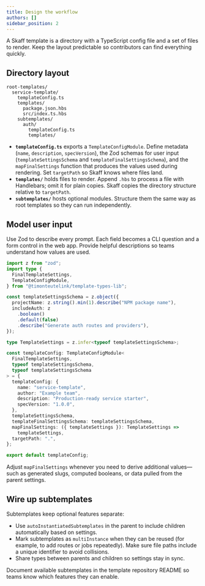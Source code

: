 ```yaml
---
title: Design the workflow
authors: []
sidebar_position: 2
---
```


A Skaff template is a directory with a TypeScript config file and a set of files to render. Keep the layout predictable so contributors can find everything quickly.

## Directory layout

```
root-templates/
  service-template/
    templateConfig.ts
    templates/
      package.json.hbs
      src/index.ts.hbs
    subtemplates/
      auth/
        templateConfig.ts
        templates/
```

- **`templateConfig.ts`** exports a `TemplateConfigModule`. Define metadata (`name`, `description`, `specVersion`), the Zod schemas for user input (`templateSettingsSchema` and `templateFinalSettingsSchema`), and the `mapFinalSettings` function that produces the values used during rendering. Set `targetPath` so Skaff knows where files land.
- **`templates/`** holds files to render. Append `.hbs` to process a file with Handlebars; omit it for plain copies. Skaff copies the directory structure relative to `targetPath`.
- **`subtemplates/`** hosts optional modules. Structure them the same way as root templates so they can run independently.

## Model user input

Use Zod to describe every prompt. Each field becomes a CLI question and a form control in the web app. Provide helpful descriptions so teams understand how values are used.

```ts title="templateConfig.ts"
import z from "zod";
import type {
  FinalTemplateSettings,
  TemplateConfigModule,
} from "@timonteutelink/template-types-lib";

const templateSettingsSchema = z.object({
  projectName: z.string().min(1).describe("NPM package name"),
  includeAuth: z
    .boolean()
    .default(false)
    .describe("Generate auth routes and providers"),
});

type TemplateSettings = z.infer<typeof templateSettingsSchema>;

const templateConfig: TemplateConfigModule<
  FinalTemplateSettings,
  typeof templateSettingsSchema,
  typeof templateSettingsSchema
> = {
  templateConfig: {
    name: "service-template",
    author: "Example team",
    description: "Production-ready service starter",
    specVersion: "1.0.0",
  },
  templateSettingsSchema,
  templateFinalSettingsSchema: templateSettingsSchema,
  mapFinalSettings: ({ templateSettings }): TemplateSettings =>
    templateSettings,
  targetPath: ".",
};

export default templateConfig;
```

Adjust `mapFinalSettings` whenever you need to derive additional values—such as generated slugs, computed booleans, or data pulled from the parent settings.

## Wire up subtemplates

Subtemplates keep optional features separate:

- Use `autoInstantiatedSubtemplates` in the parent to include children automatically based on settings.
- Mark subtemplates as `multiInstance` when they can be reused (for example, to add routes or jobs repeatedly). Make sure file paths include a unique identifier to avoid collisions.
- Share types between parents and children so settings stay in sync.

Document available subtemplates in the template repository README so teams know which features they can enable.
